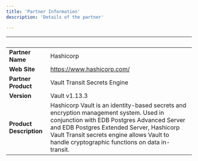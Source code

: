 ```yaml
---
title: 'Partner Information'
description: 'Details of the partner'

---
```

| &nbsp;     | &nbsp; |
| ----------- | ----------- |
| **Partner Name**      |    Hashicorp    |
| **Web Site**      |   https://www.hashicorp.com/   |
| **Partner Product**   |   Vault Transit Secrets Engine    |
| **Version**   |  Vault v1.13.3     |
| **Product Description**      |  Hashicorp Vault is an identity-based secrets and encryption management system. Used in conjunction with EDB Postgres Advanced Server and EDB Postgres Extended Server, Hashicorp Vault Transit secrets engine allows Vault to handle cryptographic functions on data in-transit.   |
